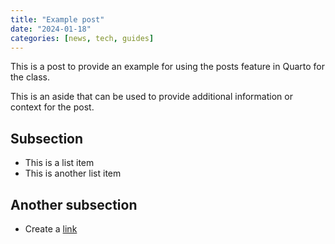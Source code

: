 ```yaml
---
title: "Example post"
date: "2024-01-18"
categories: [news, tech, guides]
---
```


This is a post to provide an example for using the posts feature in Quarto for the class.

::: {.aside}
This is an aside that can be used to provide additional information or context for the post.
:::

## Subsection

- This is a list item
- This is another list item

## Another subsection

- Create a [link](https://web.hypothes.is/start/)

<!-- Animated gifs do not upload to Google Drive -->

<!-- {{< video src="./github-clone-repo.webm" >}} -->

